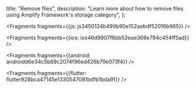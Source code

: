   title: "Remove files",
  description: "Learn more about how to remove files using Amplify Framework's storage category",
};






<Fragments fragments={{js: js3450124b499b90e152aebdf52016b965}} />



<Fragments fragments={{ios: ios46d9907f6bb52eae368e794c454ff5ad}} />



<Fragments fragments={{android: androidd6e34c5b69c2074f96ed426b79e073f4}} />



<Fragments fragments={{flutter: flutter928bca47145e1330547081bdfb1bda91}} />